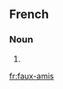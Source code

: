 ==French==

===Noun===
{{infl|fr|plural}} {{m|p}}

# {{plural of|faux-ami|lang=French}}

[[fr:faux-amis]]